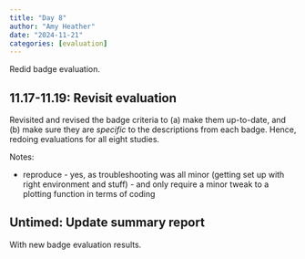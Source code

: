 ```yaml
---
title: "Day 8"
author: "Amy Heather"
date: "2024-11-21"
categories: [evaluation]
---
```


::: {.callout-note}

Redid badge evaluation.

:::

## 11.17-11.19: Revisit evaluation

Revisited and revised the badge criteria to (a) make them up-to-date, and (b) make sure they are *specific* to the descriptions from each badge. Hence, redoing evaluations for all eight studies.

Notes:

* reproduce - yes, as troubleshooting was all minor (getting set up with right environment and stuff) - and only require a minor tweak to a plotting function in terms of coding

## Untimed: Update summary report

With new badge evaluation results.
